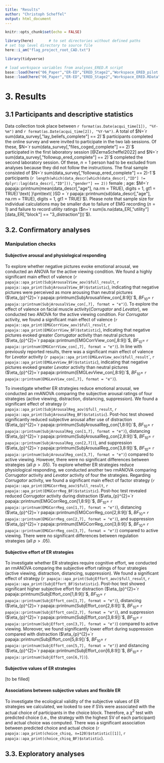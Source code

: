 ```yaml
---
title: "Results"
author: "Christoph Scheffel"
output: html_document
---
```


```r
knitr::opts_chunk$set(echo = FALSE)

library(here)       # to set directories without defined paths
# set top level directory to source file
here::i_am("flag_project_root_CAD.txt")

library(tidyverse)

# load workspace variables from analyses_ERED.R script
base::load(here("06_Paper","ER-ED","ERED_Stage2","Workspace_ERED_pilot.RData"))
base::load(here("06_Paper","ER-ED","ERED_Stage2","Workspace_ERED.RData"))
```

# 3. Results

## 3.1 Participants and descriptive statistics

Data collection took place between `r format(as.Date(acqui_time[1]), "%Y-%m")` and `r format(as.Date(acqui_time[2]), "%Y-%m")`.
A total of $N=`r sum(data_survey[,"lay_beliefs_complete"] == 2)`$ participants completed the online survey and were invited to participate in the two lab sessions.
Of these, $N=`r sum(data_survey[,"files_coged_complete"] == 2)`$ participated in the first laboratory session [@ZernaScheffel2022] and $N=`r sum(data_survey[,"followup_ered_complete"] == 2)`$ completed the second laboratory session.
Of these, $n=1$ person had to be excluded from analyses because they did not follow the instructions.
The final sample consisted of $N=`r sum(data_survey[,"followup_ered_complete"] == 2)-1`$ participants (`r length(which(data_descr[which(data_descr[,"ID"] != dplyr::lag(data_descr[,"ID"])),"gender"] == 2))` female ; age: $M=`r papaja::printnum(mean(data_descr[,"age"], na.rm = TRUE), digits = 1, gt1 = TRUE)`\text{ }\pm\text{ }SD = `r papaja::printnum(sd(data_descr[,"age"], na.rm = TRUE), digits = 1, gt1 = TRUE)`$).
Please note that sample size for individual calculations may be smaller due to failure of EMG recording ($n=1$) and failure to record utility ratings ($n=`r sum(is.na(data_ER[,"utility"][data_ER[,"block"] == "3_distraction"]))`$).

## 3.2. Confirmatory analyses

### Manipulation checks

#### Subjective arousal and physiological responding

To explore whether negative pictures evoke emotional arousal, we conducted an ANOVA for the active viewing condition. 
We found a highly significant main effect of valence (`r papaja::apa_print(SubjArousalView_aov)$full_result`, `r papaja::apa_print(SubjArousalView_BF)$statistic`), indicating that negative pictures were perceived as more arousing than neutral pictures ($\eta_{p}^{2}=`r papaja::printnum(SubjArousalView_con[,8:9])`$, $BF_{10}=$ `r papaja::printnum(SubjArousalView_con[,7], format = "e")`).
To explore the effect of valence on facial muscle activity(*Corrugator* and *Levator*), we conducted two ANOVA for the active viewing condition.
For *Corrugator* activity, we found a significant main effect of valence (`r papaja::apa_print(EMGCorrView_aov)$full_result`, `r papaja::apa_print(EMGCorrView_BF)$statistic`), indicating that negative pictures evoked greater *Corrugator* activity than neutral pictures ($\eta_{p}^{2}=`r papaja::printnum(EMGCorrView_con[,8:9])`$, $BF_{10}=$ `r papaja::printnum(EMGCorrView_con[,7], format = "e")`).
In line with previously reported results, there was a significant main effect of valence for *Levator* activity (`r papaja::apa_print(EMGLevView_aov)$full_result`´, `r papaja::apa_print(EMGLevView_BF)$statistic`), indicating that negative pictures evoked greater *Levator* activity than neutral pictures ($\eta_{p}^{2}=`r papaja::printnum(EMGLevView_con[,8:9])`$, $BF_{10}=$ `r papaja::printnum(EMGLevView_con[,7], format = "e")`).

To investigate whether ER strategies reduce emotional arousal, we conducted an rmANOVA comparing the subjective arousal ratings of four strategies (active viewing, distraction, distancing, suppression). 
We found a significant effect of strategy (`r papaja::apa_print(SubjArousalReg_aov)$full_result`, `r papaja::apa_print(SubjArousalReg_BF)$statistic`).
Post-hoc test showed significantly reduced subjective arousal after use of distraction ($\eta_{p}^{2}=`r papaja::printnum(SubjArousalReg_con[1,8:9])`$, $BF_{10}=$ `r papaja::printnum(SubjArousalReg_con[1,7], format = "e")`), distancing ($\eta_{p}^{2}=`r papaja::printnum(SubjArousalReg_con[2,8:9])`$, $BF_{10}=$ `r papaja::printnum(SubjArousalReg_con[2,7])`), and suppression ($\eta_{p}^{2}=`r papaja::printnum(SubjArousalReg_con[3,8:9])`$, $BF_{10}=$ `r papaja::printnum(SubjArousalReg_con[3,7], format = "e")`) compared to active viewing.
However, there were no significant differences between strategies (all $p>.05$).
To explore whether ER strategies reduce physiological responding, we conducted another two rmANOVA comparing *Corrugator* activity and *Levator* activity of four the strategies.
Regarding *Corrugator* activity, we found a significant main effect of factor strategy (`r papaja::apa_print(EMGCorrReg_aov)$full_result`, `r papaja::apa_print(EMGCorrReg_BF)$statistic`).
Post-hoc test revealed reduced *Corrugator* activity during distraction ($\eta_{p}^{2}=`r papaja::printnum(EMGCorrReg_con[1,8:9])`$, $BF_{10}=$ `r papaja::printnum(EMGCorrReg_con[1,7], format = "e")`), distancing ($\eta_{p}^{2}=`r papaja::printnum(EMGCorrReg_con[2,8:9])`$, $BF_{10}=$ `r papaja::printnum(EMGCorrReg_con[2,7], format = "e")`), and suppression ($\eta_{p}^{2}=`r papaja::printnum(EMGCorrReg_con[3,8:9])`$, $BF_{10}=$ `r papaja::printnum(EMGCorrReg_con[3,7], format = "e")`) compared to active viewing.
There were no significant differences between regulation strategies (all $p>.05$).

#### Subjective effort of ER strategies

To investigate whether ER strategies require cognitive effort, we conducted an rmANOVA comparing the subjective effort ratings of four strategies (active viewing, distraction, distancing, suppression).
We found a significant effect of strategy (`r papaja::apa_print(SubjEffort_aov)$full_result`, `r papaja::apa_print(SubjEffort_BF)$statistic`).
Post-hoc test showed significant higher subjective effort for distraction ($\eta_{p}^{2}=`r papaja::printnum(SubjEffort_con[1,8:9])`$, $BF_{10}=$ `r papaja::printnum(SubjEffort_con[1,7], format = "e")`), distancing ($\eta_{p}^{2}=`r papaja::printnum(SubjEffort_con[2,8:9])`$, $BF_{10}=$ `r papaja::printnum(SubjEffort_con[2,7], format = "e")`), and suppression ($\eta_{p}^{2}=`r papaja::printnum(SubjEffort_con[3,8:9])`$, $BF_{10}=$ `r papaja::printnum(SubjEffort_con[3,7], format = "e")`) compared to active viewing.
Moreover, we found significantly lower effort during suppression compared with distraction ($\eta_{p}^{2}=`r papaja::printnum(SubjEffort_con[5,8:9])`$, $BF_{10}=$ `r papaja::printnum(SubjEffort_con[5,7], format = "e")`) and distancing ($\eta_{p}^{2}=`r papaja::printnum(SubjEffort_con[6,8:9])`$, $BF_{10}=$ `r papaja::printnum(SubjEffort_con[6,7])`).

#### Subjective values of ER strategies

[to be filled]

#### Associations between subjective values and flexible ER

To investigate the ecological validity of the subjective values of ER strategies we calculated, we looked to see if SVs were associated with the actual choice of participants in the choice block.
Therefore, a $\chi^{2}$ test with predicted choice (i.e., the strategy with the highest SV of each participant) and actual choice was computed.
There was a significant association between predicted choice and actual choice (`r papaja::apa_print(choice_chisq, n=120)$statistic[[1]]`, `r papaja::apa_print(choice_chisq_BF)$statistic`). 


## 3.3. Exploratory analyses